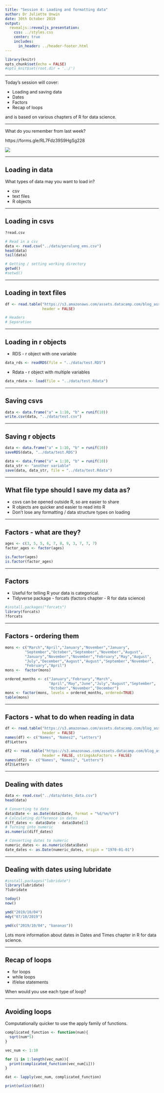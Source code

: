 ```yaml
---
title: "Session 4: Loading and formatting data"
author: Dr Juliette Unwin
date: 30th October 2019
output: 
  revealjs::revealjs_presentation:
    css: ../styles.css
    center: true
    includes:
      in_header: ../header-footer.html
---
```


```r
library(knitr)
opts_chunk$set(echo = FALSE)
#opts_knit$set(root.dir = '../')
```

***
Today's session will cover:

* Loading and saving data
* Dates
* Factors
* Recap of loops

and is based on various chapters of R for data science.

***

What do you remember from last week? 

https://forms.gle/RL7Fdz39S9HgSg228

<img class="plain"  text-align:middle  src="../images/weekfour.png">

***
## Loading in data

What types of data may you want to load in?

* csv
* text files
* R objects

***
## Loading in csvs
```r
?read.csv

# Read in a csv
data <- read.csv("../data/perulung_ems.csv")
head(data)
tail(data)

# Getting / setting working directory
getwd()
#setwd()
```

***
## Loading in text files
```r
df <- read.table("https://s3.amazonaws.com/assets.datacamp.com/blog_assets/test.txt", 
                 header = FALSE)

# Headers
# Separation

```
***
## Loading in r objects

* RDS - r object with one variable
```r
data_rds <- readRDS(file = "../data/test.RDS")
```

* Rdata - r object with multiple variables
```r
data_rdata <- load(file = "../data/test.Rdata")
```

***
## Saving csvs
```r
data <- data.frame("a" = 1:10, "b" = runif(10))
write.csv(data, "../data/test.csv")
```

***
## Saving r objects
```r
data <- data.frame("a" = 1:10, "b" = runif(10))
saveRDS(data, "../data/test.RDS")
```
```r
data <- data.frame("a" = 1:10, "b" = runif(10))
data_str <- "another variable"
save(data, data_str, file = "../data/test.Rdata")
```

***
## What file type should I save my data as?

* csvs can be opened outside R, so are easier to share
* R objects are quicker and easier to read into R
* Don't lose any formatting / data structure types on loading

***
## Factors - what are they?
```r
ages <- c(3, 5, 5, 6, 7, 8, 9, 3, 7, 7, 7)
factor_ages <- factor(ages)

is.factor(ages)
is.factor(factor_ages)
```

***
## Factors
* Useful for telling R your data is categorical.
* Tidyverse package - forcats (factors chapter - R for data science)

```r
#install.packages("forcats")
library(forcats)
?forcats
```

***
## Factors - ordering them
```r
mons <- c("March","April","January","November","January", 
         "September","October","September","November","August", 
         "January","November","November","February","May","August", 
         "July","December","August","August","September","November",
         "February","April")
mons <-  factor(mons)

ordered_months <- c("January","February","March",
                    "April","May","June","July","August","September",
                    "October","November","December")
mons <- factor(mons, levels = ordered_months, ordered=TRUE)
table(mons)
```

***
## Factors - what to do when reading in data
```r
df <- read.table("https://s3.amazonaws.com/assets.datacamp.com/blog_assets/test.txt", 
                 header = FALSE)
names(df) <- c("Names", "Names2", "Letters")
df$Letters

df2 <- read.table("https://s3.amazonaws.com/assets.datacamp.com/blog_assets/test.txt", 
                 header = FALSE, stringsAsFactors = FALSE)
names(df2) <- c("Names", "Names2", "Letters")
df2$Letters

```

***
## Dealing with dates
```r
data <- read.csv("../data/dates_data.csv")
head(data)

# Converting to date
data$Date <- as.Date(data$Date, format = "%d/%m/%Y")
# Calculating difference in dates
diff_dates <- data$Date - data$Date[1]
# Turning into numeric
as.numeric(diff_dates)

# Converting dates to numeric
numeric_dates <- as.numeric(data$Date)
date_dates <- as.Date(numeric_dates, origin = "1970-01-01")
```

***
## Dealing with dates using lubridate
```r
#install.packages("lubridate")
library(lubridate)
?lubridate

today()
now()

ymd("2019/10/04")
mdy("07/10/2019")

ymd(c("2019/10/04", "bananas"))
```
Lots more information about dates in Dates and Times chapter in R for data science.


*** 
## Recap of loops

* for loops
* while loops
* if/else statements

When would you use each type of loop?

***
## Avoiding loops

Computationally quicker to use the apply family of functions.
```r
complicated_function <- function(num){
  sqrt(num*5)
}

vec_num <- 1:10

for (i in 1:length(vec_num)){
  print(complicated_function(vec_num[i]))
}

dat <- lapply(vec_num, complicated_function)

print(unlist(dat))
```

